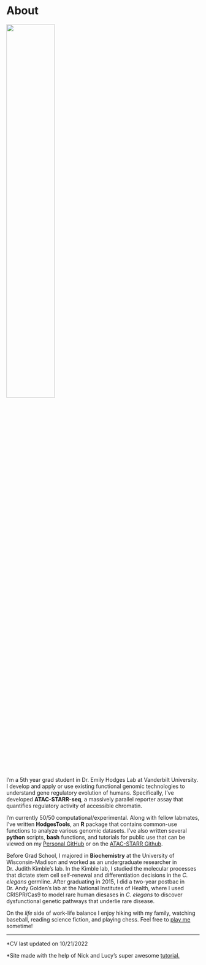 # __About__


<img src="images/glacier.jpg" style="width:50%">


I'm a 5th year grad student in Dr. Emily Hodges Lab at Vanderbilt University. I develop and apply or use existing functional genomic technologies to understand gene regulatory evolution of humans. Specifically, I've developed __ATAC-STARR-seq__, a massively parallel reporter assay that quantifies regulatory activity of accessible chromatin.   


I'm currently 50/50 computational/experimental. Along with fellow labmates, I've written __HodgesTools__, an __R__ package that contains common-use functions to analyze various genomic datasets. I've also written several __python__ scripts, __bash__ functions, and tutorials for public use that can be viewed on my [Personal GitHub](https://github.com/tyler-hansen) or on the [ATAC-STARR Github](https://github.com/HodgesGenomicsLab/ATAC-STARR-seq). 


Before Grad School, I majored in __Biochemistry__ at the University of Wisconsin-Madison and worked as an undergraduate researcher in Dr. Judith Kimble's lab. In the Kimble lab, I studied the molecular processes that dictate stem cell self-renewal and differentiation decisions in the _C. elegans_ germline. After graduating in 2015, I did a two-year postbac in Dr. Andy Golden's lab at the National Institutes of Health, where I used CRISPR/Cas9 to model rare human diesases in _C. elegans_ to discover dysfunctional genetic pathways that underlie rare disease. 


On the _life_ side of work-life balance I enjoy hiking with my family, watching baseball, reading science fiction, and playing chess. Feel free to [play me](https://play.chess.com/1oKWt) sometime!

  
***   
  
*CV last updated on 10/21/2022

*Site made with the help of Nick and Lucy's super awesome [tutorial.](http://nickstrayer.me/RMarkdown_Sites_tutorial/)